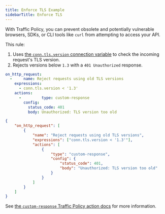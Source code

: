 ```yaml
---
title: Enforce TLS Example
sidebarTitle: Enforce TLS
---
```


With Traffic Policy, you can prevent obsolete and potentially vulnerable browsers, SDKs, or CLI tools like `curl` from attempting to access your API.

This rule:

1. Uses [the `conn.tls.version` connection variable](/traffic-policy/variables/connection/#conntlsversion) to check the incoming request's TLS version.
1. Rejects versions below `1.3` with a `401 Unauthorized` response.

<CodeGroup>

```yaml policy.yml
on_http_request:
  -     name: Reject requests using old TLS versions
    expressions:
      - conn.tls.version < '1.3'
    actions:
      -         type: custom-response
        config:
          status_code: 401
          body: Unauthorized: TLS version too old
```

```json policy.json
{
	"on_http_request": [
		{
			"name": "Reject requests using old TLS versions",
			"expressions": ["conn.tls.version < '1.3'"],
			"actions": [
				{
					"type": "custom-response",
					"config": {
						"status_code": 401,
						"body": "Unauthorized: TLS version too old"
					}
				}
			]
		}
	]
}
```

</CodeGroup>

See [the `custom-response` Traffic Policy action docs](/traffic-policy/actions/custom-response/) for more information.
